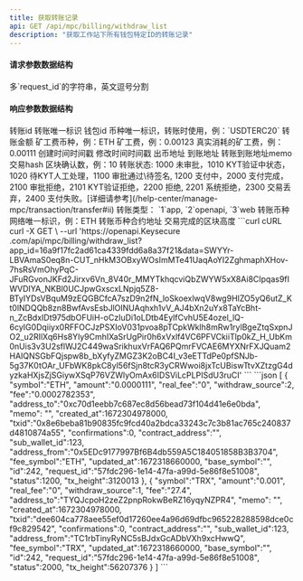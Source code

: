 ---
title: 获取转账记录
api: GET /api/mpc/billing/withdraw_list
description: "获取工作站下所有钱包特定ID的转账记录"
---

#### 请求参数数据结构
<ParamField query="ids" type="string" required>
    多`request_id`的字符串，英文逗号分割
</ParamField>



#### 响应参数数据结构
<ResponseField type="object[ ]">
    <Expandable title="object">
        <ResponseField name="id" type="integer">转账id</ResponseField>
        <ResponseField name="request_id" type="string">转账唯一标识</ResponseField>
        <ResponseField name="sub_wallet_id" type="integer">钱包id</ResponseField>
        <ResponseField name="symbol" type="string">币种唯一标识，转账时使用，例：`USDTERC20`</ResponseField>
        <ResponseField name="amount" type="string">转账金额</ResponseField>
        <ResponseField name="fee_symbol" type="string">矿工费币种，例：ETH</ResponseField>
        <ResponseField name="fee" type="string">矿工费，例：0.00123</ResponseField>
        <ResponseField name="real_fee" type="string">真实消耗的矿工费，例：0.00111</ResponseField>
        <ResponseField name="created_at" type="long">创建时间时间戳</ResponseField>
        <ResponseField name="updated_at" type="long">修改时间时间戳</ResponseField>
        <ResponseField name="address_from" type="string">出币地址</ResponseField>
        <ResponseField name="address_to" type="string">到账地址</ResponseField>
        <ResponseField name="memo" type="string">转账到账地址memo</ResponseField>
        <ResponseField name="txid" type="string">交易hash</ResponseField>
        <ResponseField name="confirmations" type="integer">区块确认数，例：10</ResponseField>
        <ResponseField name="status" type="integer">转账状态: 1000 未审批，1010 KYT验证中状态，1020 待KYT人工处理，1100 审批通过\待签名, 1200 支付中，2000 支付完成，2100 审批拒绝，2101 KYT验证拒绝，2200 拒绝, 2201 系统拒绝，2300 交易丢弃，2400 支付失败。[详细请参考](/help-center/manage-mpc/transaction/transfer#ii)</ResponseField>
        <ResponseField name="withdraw_source" type="integer">转账类型： `1`app, `2`openapi, `3`web</ResponseField>
        <ResponseField name="base_symbol" type="string">转账币种网络唯一标识，例：ETH</ResponseField>
        <ResponseField name="contract_address" type="string">转账币种合约地址</ResponseField>
        <ResponseField name="tx_height" type="long">交易完成的区块高度</ResponseField>
    </Expandable>
</ResponseField>



<RequestExample>
  ```curl cURL
  curl -X GET \
  --url 'https://openapi.Keysecure .com/api/mpc/billing/withdraw_list?app_id=16a9f17fc2ad61ca4339fdd6a8a37f21&data=SWYYr-LBVAmaS0eq8n-CUT_nHkM3OBxyWOsImMTe41UaqAoYI2ZghmaphXHov-7hsRsVmOhyPqC-JFuRGvonJKFd2Jirxv6Vn_8V40r_MMYTkhqcviQbZWYW5xX8Ai8CIpqas9fIWVDIYA_NKBl0UCJpwGxscxLNpjq5Z8-BTyIYDsVBquM9zEQGBCfcA7szD9n2fN_loSkoexlwqV8wg9HIZO5yQ6utZ_Kt0lNDQQb8zn8BwfAvsEsbJlOINUAqhxh1vV_AJ4bXn2uYx8TaYcBht-n_ZcBdxIDt975dbOFUiH-oCzIuDi1oLDtb4EylfCvhU5E4ozel_lQ-6cyIG0Dqiiyx0RFFOCJzPSXIoV031pvoa8pTCpkWklh8mRw1rylBgeZtqSxpnJO2_u2RIlXq6Hs8Yly9CmhIXaSrUgPir0h6xVxlf4VC6PFVCkiiTlp0kZ_H_UbKm0nUis3v3U2sflWJ2C449waSrikhuxVrFAQ6PQmrFVCAE6MYXNrFXJQuam2HAIQNSGbFQjspw8b_bXyfyZMGZ3K2oBC4I_v3eETTdPe0pfSNJb-5g37K0tOAr_UFbWK8pkC8yl56fSjn8tcR3yCRWwoi8jxTcUBiswTtvXZtzgG4dyzkaHXjsZjSGiywXSqP76VZWlyOmAx6IDSViLcPLPISdU3ruCI'
  ```
</RequestExample>



<ResponseExample>
```json
[
    {
        "symbol":"ETH",
        "amount":"0.0000111",
        "real_fee":"0",
        "withdraw_source":2,
        "fee":"0.0002782353",
        "address_to":"0xc70d1eebb7c687ec8d56bead73f104d41e6e0bda",
        "memo": "",
        "created_at":1672304978000,
        "txid":"0x8e6beba81b90835fc9fcd40a2bdca33243c7c3b81ac765c240837d4810874a55",
        "confirmations":0,
        "contract_address":"",
        "sub_wallet_id":123,
        "address_from":"0x5EDc9177997Bf6B4db559A5C184051858B3B3704",
        "fee_symbol":"ETH",
        "updated_at":1672318660000,
        "base_symbol":"",
        "id":242,
        "request_id":"57fdc296-1e14-47fa-a99d-5e86f8e51008",
        "status":1200,
        "tx_height":3120013
    },
    {
        "symbol":"TRX",
        "amount":"0.001",
        "real_fee":"0",
        "withdraw_source":1,
        "fee":"27.4",
        "address_to":"TYQJcpoH2zeZ2pnpRokwBeRZ16yqyNZPR4",
        "memo": "",
        "created_at":1672304978000,
        "txid":"dee604ca778aee55ef0d17260ee4a96d69dfbc965228288598dce0cf9c829542",
        "confirmations":0,
        "contract_address":"",
        "sub_wallet_id":123,
        "address_from":"TC1rbTinyRyNC5sBJdxGcADbVXh9xcHwwQ",
        "fee_symbol":"TRX",
        "updated_at":1672318660000,
        "base_symbol":"",
        "id":242,
        "request_id":"57fdc296-1e14-47fa-a99d-5e86f8e51008",
        "status":2000,
        "tx_height":56207376
    }
]
```
</ResponseExample>